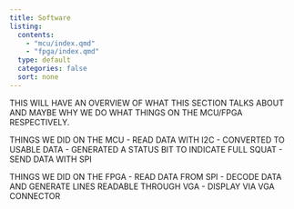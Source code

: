 ```yaml
---
title: Software
listing:
  contents:
    - "mcu/index.qmd"
    - "fpga/index.qmd"
  type: default
  categories: false
  sort: none
---
```

THIS WILL HAVE AN OVERVIEW OF WHAT THIS SECTION TALKS ABOUT AND MAYBE WHY WE DO WHAT THINGS ON THE MCU/FPGA RESPECTIVELY.

THINGS WE DID ON THE MCU
- READ DATA WITH I2C
- CONVERTED TO USABLE DATA
- GENERATED A STATUS BIT TO INDICATE FULL SQUAT
- SEND DATA WITH SPI

THINGS WE DID ON THE FPGA
- READ DATA FROM SPI
- DECODE DATA AND GENERATE LINES READABLE THROUGH VGA
- DISPLAY VIA VGA CONNECTOR